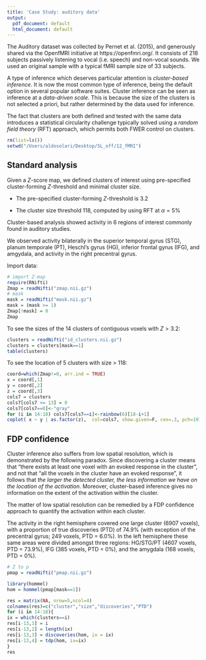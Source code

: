 ```yaml
---
title: 'Case Study: auditory data'
output:
  pdf_document: default
  html_document: default
---
```


The Auditory dataset was collected by Pernet et al. (2015), and generously shared via the OpenfMRI initiative at https://openfmri.org/. 
It consists of $218$ subjects passively listening to vocal (i.e.\ speech) and non-vocal sounds. We used an original sample with a typical fMRI sample size of $33$ subjects. 

A type of inference which deserves particular attention is _cluster-based inference_. 
It is now the most common type of inference, being the default option in several popular software suites. Cluster inference can be seen as inference at a _data-driven scale_. 
This is because the size of the clusters is not selected a priori, but rather determined by the data used for inference. 

The fact that clusters are both defined and tested with the same data introduces a statistical circularity challenge typically solved using a _random field theory_ (RFT) approach, which permits both FWER control on clusters.

```r
rm(list=ls())
setwd("/Users/aldosolari/Desktop/SL_off/12_fMRI")
```

## Standard analysis 


Given a $Z$-score map, we defined clusters of interest using pre-specified cluster-forming $Z$-threshold and minimal cluster size. 

* The pre-specified cluster-forming $Z$-threshold is $3.2$

* The cluster size threshold $118$, computed by using RFT at $\alpha=5\%$

Cluster-based analysis showed activity in $6$ regions of interest commonly found in auditory studies. 

\begin{tabular}{rrlccccccccc|cc} 
\emph{Cluster} & & \emph{Threshold} & \emph{Size} & \emph{Max statistic} &  
\multicolumn{3}{c}{\emph{MNI coordinates}} &  \emph{RFT $p$-value} \\
\multicolumn{2}{r}{Right Heschl's/STG/IFG/PT} & $Z>3.2$ & 6907 & 7.83
& 58 & -14 & 2 & 0.0000  \\ 
\multicolumn{2}{r}{Left Heschl's/STG/PT} & $Z>3.2$ & 4607 & 7.51 & -60 & -22 & 4 &  0.0000  \\ 
\multicolumn{2}{r}{Left IFG} & $Z>3.2$ & 385 & 4.54 & -58 & 14 & 30  & 0.0005 	 \\ 
\multicolumn{2}{r}{Right precentral gyrus} & $Z>3.2$ & 249 & 4.88 & 52 & 2 & 52 &  0.0050 \\ 
\multicolumn{2}{r}{Left amygdala} & $Z>3.2$ & 168  & 4.59 & -18 & -8 & -10 &  0.0249 \\ 
% \multicolumn{2}{r}{Left FOC, IFG} & $Z>3.2$ & 108  & 4.65 & -42 & 28 & -2 & 0.0955 & 17 & 94.4 \%\\
% \multicolumn{2}{r}{Left FOC, IFG} & $Z>3.2$ & 108  & 4.65 & -42 & 28 & -2 &  0.0955 & 17 & 94.4 \%\\
\end{tabular}

We observed activity bilaterally in the superior temporal gyrus (STG), planum temporale (PT), Heschl's gyrus (HG), inferior frontal gyrus (IFG), and amgydala, and activity in the right precentral gyrus.

Import data: 

```r
# import Z-map
require(RNifti)
Zmap = readNifti("zmap.nii.gz")
# mask
mask = readNifti("mask.nii.gz")
mask = (mask >= 1)
Zmap[!mask] = 0
Zmap
```

To see the sizes of the 14 clusters of contiguous voxels with $Z>3.2$: 

```r
clusters = readNifti("id_clusters.nii.gz")
clusters = clusters[mask==1]
table(clusters)
```

To see the location of 5 clusters with size > 118:

```r
coord=which(Zmap!=0, arr.ind = TRUE)
x = coord[,1]
y = coord[,2]
z = coord[,3]
cols7 = clusters
cols7[cols7 <= 13] = 0
cols7[cols7==0]<-"gray"
for (i in 14:18) cols7[cols7==i]<-rainbow(6)[18-i+1]
coplot( x ~ y | as.factor(z),  col=cols7, show.given=F, cex=.3, pch=19)
```

## FDP confidence



Cluster inference also suffers from low spatial resolution, which is
demonstrated by the following paradox. 
Since discovering a cluster means that "there exists at least one voxel with an evoked response in the cluster", and not that "all the voxels in the cluster have an evoked response", it follows that _the larger the detected cluster, the less information we have on the location of the activation_. 
Moreover, cluster-based inference gives no information on the extent of the activation within the cluster.

The matter of low spatial resolution can be remedied by a FDP confidence approach to quantify the activation within each cluster. 

\begin{tabular}{rrlccccccccc|cc} 
\emph{Cluster} & & \emph{Threshold} & \emph{Size} & \emph{\# active} & \% \emph{active} \\
\multicolumn{2}{r}{Right Heschl's/STG/IFG/PT} & $Z>3.2$ & 6907 & 5179 & 74.9 \% \\ 
\multicolumn{2}{r}{Left Heschl's/STG/PT} & $Z>3.2$ & 4607 & 3409 & 73.9 \%   \\ 
\multicolumn{2}{r}{Left IFG} & $Z>3.2$ & 385 & 0 & 0 \% \\ 
\multicolumn{2}{r}{Right precentral gyrus} & $Z>3.2$ & 249 & 15 & 6.0 \%  \\ 
\multicolumn{2}{r}{Left amygdala} & $Z>3.2$ & 168 & 0 & 0 \%  \\ 
% \multicolumn{2}{r}{Left FOC, IFG} & $Z>3.2$ & 108 & 0 & 0 \% \\
% \multicolumn{2}{r}{Left FOC, IFG} & $Z>3.2$ & 108 & 0 & 0 \% \\
\end{tabular}

The activity in the right hemisphere covered one large cluster (6907 voxels), with a proportion of true discoveries (PTD) of $74.9\%$ (with exception of the precentral gyrus; 249 voxels, PTD = $6.0\%$). 
In the left hemisphere these same areas were divided amongst three regions: HG/STG/PT (4607
voxels, PTD = $73.9\%$), IFG (385 voxels, PTD = $0\%$), and the amygdala (168 voxels, PTD = $0\%$).


```r
# Z to p
pmap = readNifti("pmap.nii.gz")

library(hommel)
hom = hommel(pmap[mask==1])

res = matrix(NA, nrow=5,ncol=4)
colnames(res)=c("cluster","size","discoveries","PTD")
for (i in 14:18){
ix = which(clusters==i)
res[i-13,1] = i
res[i-13,2] = length(ix)
res[i-13,3] = discoveries(hom, ix = ix)
res[i-13,4] = tdp(hom, ix=ix)
}
res

```